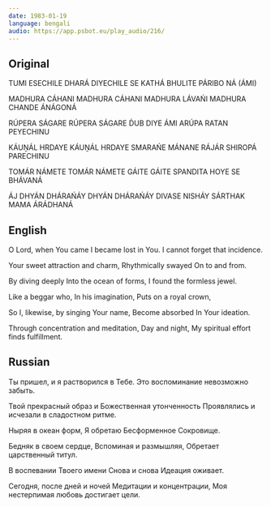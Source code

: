 ```yaml
---
date: 1983-01-19
language: bengali
audio: https://app.psbot.eu/play_audio/216/
---
```


## Original

TUMI ESECHILE DHARÁ DIYECHILE
SE KATHÁ BHULITE PÁRIBO NÁ (ÁMI)

MADHURA CÁHANI
MADHURA CÁHANI MADHURА LÁVAŃI
MADHURA CHANDE ÁNÁGONÁ

RÚPERA SÁGARE
RÚPERA SÁGARE D́UB DIYE ÁMI
ARÚPA RATAN PEYECHINU

KÁUṊÁL HRDAYE
KÁUṊÁL HRDAYE SMARAŃE MÁNANE
RÁJÁR SHIROPÁ PARECHINU

TOMÁR NÁMETE
TOMÁR NÁMETE GÁITE GÁITE
SPANDITA HOYE SE BHÁVANÁ

ÁJ DHYÁN DHÁRAŃÁY
DHYÁN DHÁRAŃÁY DIVASE NISHÁY
SÁRTHAK MAMA ÁRÁDHANÁ

## English

O Lord, when You came I became lost in You.
I cannot forget that incidence.

Your sweet attraction and charm,
Rhythmically swayed
On to and from.

By diving deeply
Into the ocean of forms,
I found the formless jewel.

Like a beggar who,
In his imagination,
Puts on a royal crown,

So I, likewise, by singing Your name,
Become absorbed
In Your ideation.

Through concentration and meditation,
Day and night,
My spiritual effort finds fulfillment.

## Russian

Ты пришел, и я растворился в Тебе.
Это воспоминание невозможно забыть.

Твой прекрасный образ и
Божественная утонченность
Проявлялись и исчезали в сладостном ритме.

Ныряя в океан форм,
Я обретаю
Бесформенное Сокровище.

Бедняк в своем сердце,
Вспоминая и размышляя,
Обретает царственный титул.

В воспевании Твоего имени
Снова и снова
Идеация оживает.

Сегодня, после дней и ночей
Медитации и концентрации,
Моя нестерпимая любовь достигает цели.
